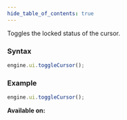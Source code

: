```yaml
---
hide_table_of_contents: true
---
```



Toggles the locked status of the cursor.

### Syntax

```js
engine.ui.toggleCursor();
```

### Example

```js
engine.ui.toggleCursor();
```

**Available on:** <ClientTag />
